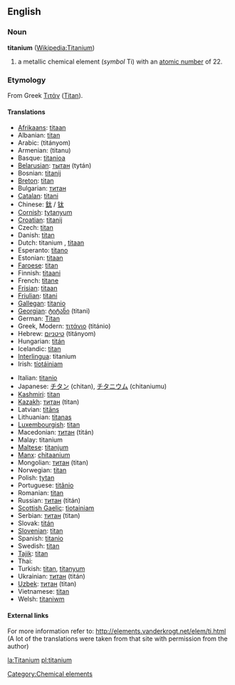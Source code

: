 ==English==
{{elements|Ti|scandium|Sc|vanadium|V}}
===Noun===
'''titanium''' ([[w:Titanium|Wikipedia:Titanium]])

# a metallic chemical element (''symbol'' Ti) with an [[atomic number]] of 22.

===Etymology===
From Greek [[Τιτάν]] ([[Titan]]).

==== Translations ====
{{top}}
*[[Afrikaans]]: [[titaan]]
*Albanian: [[titan]]
*Arabic: {{ARchar|[[تيتانيوم]]}} (titányom) {{m}}
*Armenian: (titanu)
*Basque: [[titanioa]]
*[[Belarusian]]: [[тытан]] (tytán) {{m}}
*Bosnian: [[titanij]]
*[[Breton]]: [[titan]]
*Bulgarian: [[титан]] {{m}}
*[[Catalan]]: [[titani]]
*Chinese: [[鈦]] / [[钛]]
*[[Cornish]]: [[tytanyum]]
*[[Croatian]]: [[titanij]]
*Czech: [[titan]]
*Danish: [[titan]]
*Dutch: titanium {{n}}, [[titaan]] {{n}}
*Esperanto: [[titano]]
*Estonian: [[titaan]]
*[[Faroese]]: [[titan]]
*Finnish: [[titaani]]
*French: [[titane]] {{m}}
*[[Frisian]]: [[titaan]]
*[[Friulian]]: [[titani]]
*[[Gallegan]]: [[titanio]]
*[[Georgian]]: [[ტიტანი]] (titani)
*German: [[Titan]] {{n}}
*Greek, Modern: [[τιτάνιο]] (titánio) {{n}}
*Hebrew: [[טיטניום]] (titányom)
*Hungarian: [[titán]]
*Icelandic: [[titan]]
*[[Interlingua]]: titanium
*Irish: [[tíotáiniam]]
{{mid}}
*Italian: [[titanio]] {{m}}
*Japanese: [[チタン]] (chitan), [[チタニウム]] (chitaniumu)
*[[Kashmiri]]: [[titan]]
*[[Kazakh]]: [[титан]] (titan)
*Latvian: [[titāns]]
*Lithuanian: [[titanas]]
*[[Luxembourgish]]: [[titan]]
*Macedonian: [[титан]] (titán) {{m}}
*Malay: titanium
*[[Maltese]]: [[titanjum]]
*[[Manx]]: [[çhitaanium]]
*Mongolian: [[титан]] (titan)
*Norwegian: [[titan]]
*Polish: [[tytan]] {{m}}
*Portuguese: [[titânio]] {{m}}
*Romanian: [[titan]] {{n}}
*Russian: [[титан]] (titán) {{m}}
*[[Scottish Gaelic]]: [[tìotainiam]]
*Serbian: [[титан]] (titan) {{m}}
*Slovak: [[titán]]
*[[Slovenian]]: [[titan]]
*Spanish: [[titanio]] {{m}}
*Swedish: [[titan]]
*[[Tajik]]: [[titan]]
*Thai: {{THchar|[[ไทเทเนียม]]}}
*Turkish: [[titan]], [[titanyum]]
*Ukrainian: [[титан]] (titán) {{m}}
*[[Uzbek]]: [[титан]] (titan)
*Vietnamese: [[titan]]
*Welsh: [[titaniwm]]
{{bottom}}

====External links====
For more information refer to:
http://elements.vanderkrogt.net/elem/ti.html
(A lot of the translations were taken from that site with permission from the author)

[[Category:Chemical elements]]

[[la:Titanium]]
[[pl:titanium]]